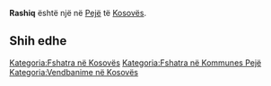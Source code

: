 {{Fshat në 
 | Emri                = Rashiq
 | EmriAlt                = 
 | NAME_SHORT_FORM=      
 | NAME_GENERIC=      
 | NAME_SORT_NAME_RO=      RASHIQ
 | FULL_NAME_RO = Rashiq
 | FULL_NAME_ND_RO=Rashiq
 | SORT_NAME_RG=RASHIQ
 | FULL_NAME_RG=Rashiq
 | FULL_NAME_ND_RG=Rashiq
 | SRP_NAME_SHORT_FORM=      
 | SRP_NAME_GENERIC=      
 | SRP_NAME_SORT_NAME_RO=      
 | SRP_FULL_NAME_RO = 
 | SRP_FULL_NAME_ND_RO=
 | SRP_SORT_NAME_RG=
 | SRP_FULL_NAME_RG=
 | SRP_FULL_NAME_ND_RG=
 | Emri (Rasa dhanore) = 
 | Figura              = 
 | Shteti              = Kosovo
 | Komuna              = Pejë
 | Kodi postar         = 
 | Sipërfaqja          = 

 | Popullsia           = 

 | Regj. i popullsisë  = 
 | Dend. e popullsisë  = 
 | Faqja zyrtare       = 
 <!--- Koordinatat ----> 
 | Gjerësia            = 42.573889
 | Gjatësia            = 20.376944
 | Lartësia            = 
}}
'''Rashiq''' është një [[]] në [[Pejë]] të [[Kosovës]].

<!-- == Gjeografia == -->
<!-- == Historia == -->
<!-- == Demografia == -->
== Shih edhe ==
{{Komuna Pejë}}
{{Kosovo-Administrata-Cung}}

[[Kategoria:Fshatra në Kosovës]]
[[Kategoria:Fshatra në Kommunes Pejë]]
[[Kategoria:Vendbanime në Kosovës]]